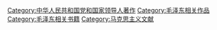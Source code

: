 {{Catnav|頁面分類|...|中华人民共和国党和国家领导人著作}}
{{Catnav|頁面分類|...|毛泽东}}
{{Catmore|毛泽东著作列表}}

[[Category:中华人民共和国党和国家领导人著作|Category:中华人民共和国党和国家领导人著作]]
[[Category:毛泽东相关作品|Category:毛泽东相关作品]]
[[Category:毛泽东相关书籍|Category:毛泽东相关书籍]]
[[Category:马克思主义文献|Category:马克思主义文献]]